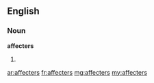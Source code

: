 ==English==

===Noun===
'''affecters'''
# {{plural of|affecter}}

[[ar:affecters]]
[[fr:affecters]]
[[mg:affecters]]
[[my:affecters]]